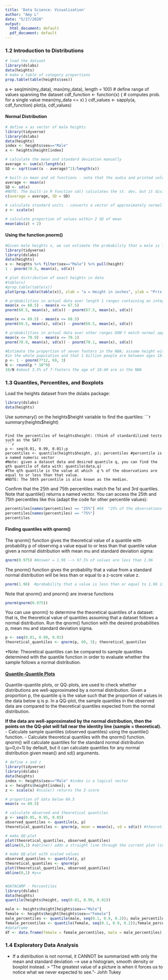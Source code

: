 ```yaml
---
title: 'Data Science: Visualization'
author: "Amy L"
date: "5/27/2020"
output:
  html_document: default
  pdf_document: default
---
```


### 1.2 Introduction to Distributions 
```r
# load the dataset
library(dslabs)
data(heights)
# make a table of category proportions
prop.table(table(heights$sex))
```
a <- seq(min(my_data), max(my_data), length = 100)    # define range of values spanning the dataset
cdf_function <- function(x) {    # computes prob. for a single value
  mean(my_data <= x)
}
cdf_values <- sapply(a, cdf_function)
plot(a, cdf_values)

#### Normal Distribution
```r
# define x as vector of male heights
library(tidyverse)
library(dslabs)
data(heights)
index <- heights$sex=="Male"
x <- heights$height[index]

# calculate the mean and standard deviation manually
average <- sum(x)/length(x)
SD <- sqrt(sum((x - average)^2)/length(x))

# built-in mean and sd functions - note that the audio and printed values disagree
average <- mean(x)
SD <- sd(x) 
#NOTE: The built-in R function sd() calculates the st. dev, but it divides by length(x)-1 instead of length(x). This is neglible if the sample is large. 
c(average = average, SD = SD)

# calculate standard units - converts a vector of approximately normally distributed values into z-scores.
z <- scale(x)

# calculate proportion of values within 2 SD of mean
mean(abs(z) < 2)
```


#### Using the function pnorm()
```r
#Given male heights x, we can estimate the probability that a male is TALLER than 70.5 inches with:
library(tidyverse)
library(dslabs)
data(heights)
x <- heights %>% filter(sex=="Male") %>% pull(height)
1 - pnorm(70.5, mean(x), sd(x))

# plot distribution of exact heights in data
#table(x)
#prop.table(table(x))
plot(prop.table(table(x)), xlab = "a = Height in inches", ylab = "Pr(x = a)")

# probabilities in actual data over length 1 ranges containing an integer with normal approxim.
mean(x <= 68.5) - mean(x <= 67.5)
pnorm(68.5, mean(x), sd(x)) - pnorm(67.5, mean(x), sd(x))

mean(x <= 69.5) - mean(x <= 68.5)
pnorm(69.5, mean(x), sd(x)) - pnorm(68.5, mean(x), sd(x))

# probabilities in actual data over other ranges DON't match normal approx as well
mean(x <= 70.9) - mean(x <= 70.1)
pnorm(70.9, mean(x), sd(x)) - pnorm(70.1, mean(x), sd(x))

#Estimate the proportion of seven footers in the NBA; assume height with mean of 69 and std of 3
#in the whole population and that 1 billion people are between ages 18:40 (age in order to be in NBA)
p <- 1 - pnorm(7*12, 69, 3)
N <- round(p * 10^9)
10/N #about 3.5% of 7-footers the age of 18:40 are in the NBA
```


### 1.3 Quantiles, Percentiles, and Boxplots
Load the heights dataset from the dslabs package:
```r
library(dslabs)
data(heights)
```

Use summary() on the heights$height variable to find the quartiles:
```r
summary(heights$height) 
```

Find the percentiles of heights$height: (think of standardilized tests such as the SAT)
```r
p <- seq(0.01, 0.99, 0.01);p
percentiles <- quantile(heights$height, p); percentiles #percentile is a named numeric vector 
#Note: given a dataset data and desired quantile q, you can find the qth quantile of data with: quantile(data,q)
#The qth quantile is the value at which  𝑞 % of the observations are equal to or less than that value.
#NOTE: The 50th percentile is also known as the median.
```

Confirm that the 25th and 75th percentiles match the 1st and 3rd quartiles. Note that quantile() returns a named vector. You can access the 25th and 75th percentiles like this (adapt the code for other percentile values):
```r
percentiles[names(percentiles) == "25%"] #66  "25% of the observations are equal to or less than 66""
percentiles[names(percentiles) == "75%"]
percentiles
```

#### Finding quantiles with qnorm()
The qnorm() function gives the theoretical value of a quantile with probability p of observing a value equal to or less than that quantile value given a normal distribution with mean mu and standard deviation sigma:
```r
qnorm(0.975) #Answer = 1.96 --> 97.5% of values are less than 1.96
```

The pnorm() function gives the probability that a value from a standard normal distribution will be less than or equal to a z-score value z.
```r
pnorm(1.96)  #probability that a value is less than or equal to 1.96 is 0.975
```
Note that qnorm() and pnorm() are inverse functions
```r
pnorm(qnorm(0.975))
```

You can use qnorm() to determine the theoretical quantiles of a dataset: that is, the theoretical value of quantiles assuming that a dataset follows a normal distribution. Run the qnorm() function with the desired probabilities p, mean mu and standard deviation sigma. 
```r
p <- seq(0.01, 0.99, 0.01)
theoretical_quantiles <- qnorm(p, 69, 3); theoretical_quantiles
```
*Note: Theoretical quantiles can be compared to sample quantiles determined with the quantile function in order to evaluate whether the sample follows a normal distribution.

#### [Quantile-Quantile Plots](https://rafalab.github.io/dsbook/distributions.html#quantile-quantile-plots)
Quantile-quantile plots, or QQ-plots, are used to check whether distributions are well-approximated by a normal distribution.
Given a proportion p, the quantile q is the value such that the proportion of values in the data below q is p.
In a QQ-plot, the sample quantiles in the observed data are compared to the theoretical quantiles expected from the normal distribution. 

**If the data are well-approximated by the normal distribution, then the points on the QQ-plot will fall near the identity line (sample = theoretical).**
- Calculate sample quantiles (observed quantiles) using the quantile() function.
- Calculate theoretical quantiles with the qnorm() function. qnorm() will calculate quantiles for the standard normal distribution (μ=0,σ=1) by default, but it can calculate quantiles for any normal distribution given mean() and sd() arguments.

```r
# define x and z
library(tidyverse)
library(dslabs)
data(heights)
index <- heights$sex=="Male" #index is a logical vector 
x <- heights$height[index]; x
z <- scale(x) #scale() returns the Z-score

# proportion of data below 69.5
mean(x <= 69.5)

# calculate observed and theoretical quantiles
p <- seq(0.05, 0.95, 0.05)
observed_quantiles <- quantile(x, p)
theoretical_quantiles <- qnorm(p, mean = mean(x), sd = sd(x)) #theoretical_quantitles assumes normal distribution

# make QQ-plot
plot(theoretical_quantiles, observed_quantiles)
abline(0,1) #abline() adds a straight line through the current plot (intercept:0, slope =1)

# make QQ-plot with scaled values
observed_quantiles <- quantile(z, p)
theoretical_quantiles <- qnorm(p)
plot(theoretical_quantiles, observed_quantiles)
abline(0,1) #y=x


#DATACAMP - Percentiles
library(dslabs)
data(heights)
quantile(heights$height, seq(0.01, 0.99, 0.01))

male <- heights$height[heights$sex=="Male"]
female <- heights$height[heights$sex=="Female"]
male_percentiles <- quantile(male, seq(0.1, 0.9, 0.2)); male_percentiles
female_percentiles <- quantile(female, seq(0.1, 0.9, 0.2));female_percentiles
#dataframe
df <- data.frame(female = female_percentiles, male = male_percentiles);df
```

### 1.4 Exploratory Data Analysis
- If a distribution is not normal, it CANNOT be summarized with only the mean and standard deviation --> use a histogram, smooth density or boxplot instead. 
> "The greatest value of a picture is when it forces us to notice what we never expected to see."- Johh Tukey 